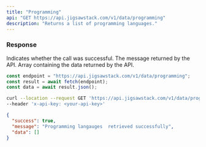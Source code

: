 ```yaml
---
title: "Programming"
api: "GET https://api.jigsawstack.com/v1/data/programming"
description: "Returns a list of programming languages."
---
```


<Snippet file="header.mdx" />

### Response

<ResponseField name="success" type="boolean">
  Indicates whether the call was successful.
</ResponseField>

<ResponseField name="message" type="string">
  The message returned by the API.
</ResponseField>

<ResponseField name="data" type="JSON">
  Array containing the data returned by the API.
</ResponseField>

<RequestExample>

```javascript Node.js
const endpoint = "https://api.jigsawstack.com/v1/data/programming";
const result = await fetch(endpoint);
const data = await result.json();
```

```bash cURL
curl --location --request GET 'https://api.jigsawstack.com/v1/data/programming' \
--header 'x-api-key: <your-api-key>'
```

</RequestExample>

<ResponseExample>

```json Response
{
  "success": true,
  "message": "Programming langauges  retrieved successfully",
  "data": []
}
```

</ResponseExample>
